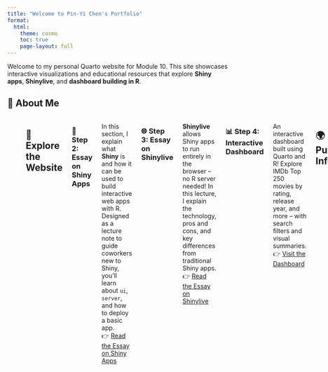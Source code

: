 ```yaml
---
title: "Welcome to Pin-Yi Chen's Portfolio"
format:
  html:
    theme: cosmo
    toc: true
    page-layout: full
---
```


::: {.callout-note title="👋 Hello!"}
Welcome to my personal Quarto website for Module 10. This site showcases interactive visualizations and educational resources that explore **Shiny apps**, **Shinylive**, and **dashboard building in R**.
:::

## 👤 About Me

:::::::: columns
::: {.column width="35%"}
![My Photo](photo.jpg){width="100%"}
:::

::: {.column width="65%"}
### Hi, I'm Pin-Yi (Vivian) Chen

A student from Cal Poly Pomona University with a passion for turning data into insights and building beautiful, interactive dashboards.

**🎯 Career Aspiration:**\
To become a marketing analyst with a product manager mindset, contributing to impactful tech innovation.

**🛠️ Skills:**\
- Programming: R - Visualization: ggplot2, Shiny, Quarto\
- Machine Learning, Data Wrangling, Web Scraping

**🎓 Education:**\
MBA, Cal Poly Pomona
:::

## 🧭 Explore the Website

### 🚀 Step 2: Essay on Shiny Apps

::: callout-tip
In this section, I explain what **Shiny** is and how it can be used to build interactive web apps with R. Designed as a lecture note to guide coworkers new to Shiny, you'll learn about `ui`, `server`, and how to deploy a basic app.\
👉 [Read the Essay on Shiny Apps](shiny-apps.qmd)
:::

### 🌐 Step 3: Essay on Shinylive

::: callout-tip
**Shinylive** allows Shiny apps to run entirely in the browser – no R server needed! In this lecture, I explain the technology, pros and cons, and key differences from traditional Shiny apps.\
👉 [Read the Essay on Shinylive](shiny-live.qmd)
:::

### 📊 Step 4: Interactive Dashboard

::: callout-tip
An interactive dashboard built using Quarto and R! Explore IMDb Top 250 movies by rating, release year, and more – with search filters and visual summaries.\
👉 [Visit the Dashboard](dashboard.qmd)
:::

## 🌍 Publishing Info

-   ✅ This site is published to both [**Quarto Pub**](https://njones.quarto.pub/m10-website) and [**GitHub Pages**](https://github.com/pinyichen0923/m10-website).
-   Built with ❤️ using R, Quarto, Shiny, and Shinylive.
::::::::
